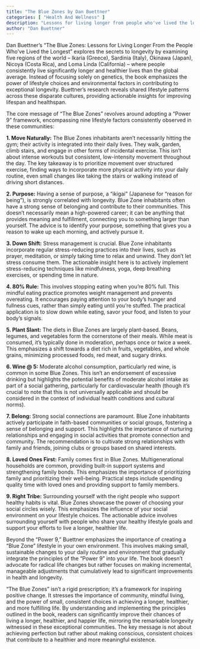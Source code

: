 ```yaml
---
title: "The Blue Zones by Dan Buettner"
categories: [ "Health And Wellness" ]
description: "Lessons for living longer from people who've lived the longest"
author: "Dan Buettner"
---
```

Dan Buettner's "The Blue Zones: Lessons for Living Longer From the People Who've Lived the Longest" explores the secrets to longevity by examining five regions of the world – Ikaria (Greece), Sardinia (Italy), Okinawa (Japan), Nicoya (Costa Rica), and Loma Linda (California) – where people consistently live significantly longer and healthier lives than the global average.  Instead of focusing solely on genetics, the book emphasizes the power of lifestyle choices and environmental factors in contributing to exceptional longevity.  Buettner's research reveals shared lifestyle patterns across these disparate cultures, providing actionable insights for improving lifespan and healthspan.

The core message of "The Blue Zones" revolves around adopting a "Power 9" framework, encompassing nine lifestyle factors consistently observed in these communities:

**1. Move Naturally:**  The Blue Zones inhabitants aren't necessarily hitting the gym; their activity is integrated into their daily lives.  They walk, garden, climb stairs, and engage in other forms of incidental exercise. This isn't about intense workouts but consistent, low-intensity movement throughout the day.  The key takeaway is to prioritize movement over structured exercise, finding ways to incorporate more physical activity into your daily routine, even small changes like taking the stairs or walking instead of driving short distances.

**2. Purpose:**  Having a sense of purpose, a "ikigai" (Japanese for "reason for being"), is strongly correlated with longevity.  Blue Zone inhabitants often have a strong sense of belonging and contribute to their communities.  This doesn't necessarily mean a high-powered career; it can be anything that provides meaning and fulfillment, connecting you to something larger than yourself.  The advice is to identify your purpose, something that gives you a reason to wake up each morning, and actively pursue it.

**3. Down Shift:**  Stress management is crucial.  Blue Zone inhabitants incorporate regular stress-reducing practices into their lives, such as prayer, meditation, or simply taking time to relax and unwind. They don't let stress consume them.  The actionable insight here is to actively implement stress-reducing techniques like mindfulness, yoga, deep breathing exercises, or spending time in nature.

**4. 80% Rule:**  This involves stopping eating when you're 80% full.  This mindful eating practice promotes weight management and prevents overeating.  It encourages paying attention to your body's hunger and fullness cues, rather than simply eating until you're stuffed.  The practical application is to slow down while eating, savor your food, and listen to your body's signals.

**5. Plant Slant:**  The diets in Blue Zones are largely plant-based.  Beans, legumes, and vegetables form the cornerstone of their meals.  While meat is consumed, it's typically done in moderation, perhaps once or twice a week.  This emphasizes a shift towards a diet rich in fruits, vegetables, and whole grains, minimizing processed foods, red meat, and sugary drinks.

**6. Wine @ 5:**  Moderate alcohol consumption, particularly red wine, is common in some Blue Zones.  This isn't an endorsement of excessive drinking but highlights the potential benefits of moderate alcohol intake as part of a social gathering, particularly for cardiovascular health (though it's crucial to note that this is not universally applicable and should be considered in the context of individual health conditions and cultural norms).

**7. Belong:**  Strong social connections are paramount.  Blue Zone inhabitants actively participate in faith-based communities or social groups, fostering a sense of belonging and support.  This highlights the importance of nurturing relationships and engaging in social activities that promote connection and community.  The recommendation is to cultivate strong relationships with family and friends, joining clubs or groups based on shared interests.

**8. Loved Ones First:**  Family comes first in Blue Zones.  Multigenerational households are common, providing built-in support systems and strengthening family bonds. This emphasizes the importance of prioritizing family and prioritizing their well-being.  Practical steps include spending quality time with loved ones and providing support to family members.

**9. Right Tribe:**  Surrounding yourself with the right people who support healthy habits is vital.  Blue Zones showcase the power of choosing your social circles wisely.  This emphasizes the influence of your social environment on your lifestyle choices.  The actionable advice involves surrounding yourself with people who share your healthy lifestyle goals and support your efforts to live a longer, healthier life.

Beyond the "Power 9," Buettner emphasizes the importance of creating a "Blue Zone" lifestyle in your own environment.  This involves making small, sustainable changes to your daily routine and environment that gradually integrate the principles of the "Power 9" into your life.  The book doesn't advocate for radical life changes but rather focuses on making incremental, manageable adjustments that cumulatively lead to significant improvements in health and longevity.

"The Blue Zones" isn't a rigid prescription; it's a framework for inspiring positive change. It stresses the importance of community, mindful living, and the power of small, consistent choices in achieving a longer, healthier, and more fulfilling life. By understanding and implementing the principles outlined in the book, readers can significantly improve their chances of living a longer, healthier, and happier life, mirroring the remarkable longevity witnessed in these exceptional communities.  The key message is not about achieving perfection but rather about making conscious, consistent choices that contribute to a healthier and more meaningful existence.

